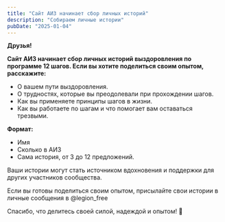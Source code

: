 ```yaml
---
title: "Сайт АИЗ начинает сбор личных историй"
description: "Собираем личные истории"
pubDate: "2025-01-04"
---
```


**Друзья!**

**Сайт АИЗ начинает сбор личных историй выздоровления по программе 12 шагов. Если вы хотите поделиться своим опытом, расскажите:**

- О вашем пути выздоровления.
- О трудностях, которые вы преодолевали при прохождении шагов.
- Как вы применяете принципы шагов в жизни.
- Как вы работаете по шагам и что помогает вам оставаться трезвыми.

**Формат:**

- Имя
- Сколько в АИЗ
- Сама история, от 3 до 12 предложений.

Ваши истории могут стать источником вдохновения и поддержки для других участников сообщества.

Если вы готовы поделиться своим опытом, присылайте свои истории в личные сообщения в
@legion_free

Спасибо, что делитесь своей силой, надеждой и опытом! 🙏
